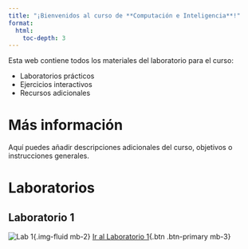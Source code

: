 ```yaml
---
title: "¡Bienvenidos al curso de **Computación e Inteligencia**!"
format:
  html:
    toc-depth: 3
---
```


Esta web contiene todos los materiales del laboratorio para el curso:

- Laboratorios prácticos
- Ejercicios interactivos
- Recursos adicionales

# Más información
Aquí puedes añadir descripciones adicionales del curso, objetivos o instrucciones generales.

# Laboratorios {#laboratorios}
## Laboratorio 1
![Lab 1](images/lab1.png){.img-fluid mb-2}
[Ir al Laboratorio 1](lab1.es.qmd){.btn .btn-primary mb-3}

<!-- ## Laboratorio 2
![Lab 2](images/lab2.png){.img-fluid mb-2}
[Ir al Laboratorio 2](lab2.es.qmd){.btn .btn-primary mb-3}

## Laboratorio 3
![Lab 3](images/lab3.png){.img-fluid mb-2}
[Ir al Laboratorio 3](lab3.es.qmd){.btn .btn-primary mb-3}

## Laboratorio 4
![Lab 4](images/lab4.png){.img-fluid mb-2}
[Ir al Laboratorio 4](lab4.es.qmd){.btn .btn-primary mb-3}

## Laboratorio 5
![Lab 5](images/lab5.png){.img-fluid mb-2}
[Ir al Laboratorio 5](lab5.es.qmd){.btn .btn-primary mb-3}

## Laboratorio 6
![Lab 6](images/lab6.png){.img-fluid mb-2}
[Ir al Laboratorio 6](lab6.es.qmd){.btn .btn-primary mb-3}

## Laboratorio 7
![Lab 7](images/lab7.png){.img-fluid mb-2}
[Ir al Laboratorio 7](lab7.es.qmd){.btn .btn-primary mb-3} -->